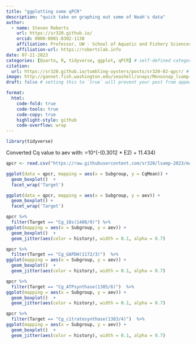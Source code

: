 ```yaml
---
title: "ggplotting some qPCR"
description: "quick take on graphing out some of Noah's data"
author:
  - name: Steven Roberts
    url: https://sr320.github.io/
    orcid: 0000-0001-8302-1138
    affiliation: Professor, UW - School of Aquatic and Fishery Sciences
    affiliation-url: https://robertslab.info
date: 07-21-2023
categories: [Quarto, R, tidyverse, ggplot, qPCR] # self-defined categories
citation: 
  url: https://sr320.github.io/tumbling-oysters/posts/sr320-02-qpcr/ # self-defined
image: http://gannet.fish.washington.edu/seashell/snaps/Monosnap_lsamp-2023_-_main_-_RStudio_2023-07-21_13-31-47.png # finding a good image
draft: false # setting this to `true` will prevent your post from appearing on your listing page until you're ready!

format:
  html:
    code-fold: true
    code-tools: true
    code-copy: true
    highlight-style: github
    code-overflow: wrap
---
```





```r
library(tidyverse)
```

Converted Cq value to aev with: =10^(-(0.3012 * E2) + 11.434)



```r
qpcr <- read.csv("https://raw.githubusercontent.com/sr320/lsamp-2023/main/data/SR-qpcr-data-1.csv", header = TRUE) 
```



```r

ggplot(data = qpcr, mapping = aes(x = Subgroup, y = CqMean)) + 
  geom_boxplot()  +
  facet_wrap('Target')

```


```r

ggplot(data = qpcr, mapping = aes(x = Subgroup, y = aev)) + 
  geom_boxplot() +
  facet_wrap('Target')

```


```r
qpcr %>%
  filter(Target == "Cg_18s(1408/9)") %>%
ggplot(mapping = aes(x = Subgroup, y = aev)) + 
  geom_boxplot()  +
  geom_jitter(aes(color = history), width = 0.1, alpha = 0.7)


```
```r
qpcr %>%
  filter(Target == "Cg_GAPDH(1172/3)")  %>%
ggplot(mapping = aes(x = Subgroup, y = aev)) + 
  geom_boxplot()  +
  geom_jitter(aes(color = history), width = 0.1, alpha = 0.7)

```



```r
qpcr %>%
  filter(Target == "Cg_ATPsynthase(1385/6)")  %>%
ggplot(mapping = aes(x = Subgroup, y = aev)) + 
  geom_boxplot()  +
  geom_jitter(aes(color = history), width = 0.1, alpha = 0.7)

```


```r
qpcr %>%
  filter(Target == "Cg_citratesynthase(1383/4)")  %>%
ggplot(mapping = aes(x = Subgroup, y = aev)) + 
  geom_boxplot()  +
  geom_jitter(aes(color = history), width = 0.1, alpha = 0.7)

```

